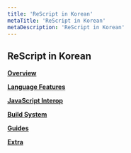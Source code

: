 ```yaml
---
title: 'ReScript in Korean'
metaTitle: 'ReScript in Korean'
metaDescription: 'ReScript in Korean'
---
```


## ReScript in Korean

**[Overview](/Overview/01-Introduction)**

**[Language Features](/Language-Features/01-Overview)**

**[JavaScript Interop](/JavaScript-Interop/01-Embed-Raw-JavaScript)**

**[Build System](/Build-System/01-Overview)**

**[Guides](/Guildes/01-Converting-from-JS)**

**[Extra](/Extra/01-Newcomer-Examples)**
